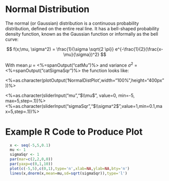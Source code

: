 # Normal Distribution

The normal (or Gaussian) distribution is a continuous probability
distribution, defined on the entire real line. It has a bell-shaped
probability density function, known as the Gaussian function or informally
as the bell curve:

$$
f(x;\mu, \sigma^2) = \frac{1}{\sigma \sqrt{2 \pi}} 
 e^{-\frac{1}{2}(\frac{x-\mu}{\sigma})^2}
$$


With mean $\mu$ = <%=spanOutput("catMu")%> and variance $\sigma^2$ = 
<%=spanOutput("catSigmaSqr")%> the function looks like:

<%=as.character(plotOutput('NormalDistPlot',width="100%",height="400px"))%>

<%=as.character(sliderInput("mu","$\\mu$", value=0, min=-5, max=5,step=.1))%>
<%=as.character(sliderInput("sigmaSqr","$\\sigma^2$",value=1,min=0.1,max=5,step=.1))%>

# Example R Code to Produce Plot

```r
  x <- seq(-5,5,0.1)
  mu <- 1
  sigmaSqr <- 1
  par(mar=c(2,2,0,0))
  par(yaxp=c(0,1,10))
  plot(c(-5,5),c(0,1),type='n',xlab=NA,ylab=NA,bty='n')
  lines(x,dnorm(x,mean=mu,sd=sqrt(sigmaSqr)),type='l')
```
